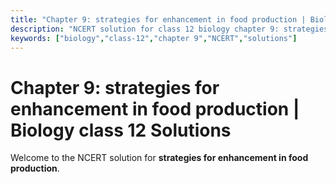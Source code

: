 ```yaml
---
title: "Chapter 9: strategies for enhancement in food production | Biology class 12 Solutions"
description: "NCERT solution for class 12 biology chapter 9: strategies for enhancement in food production."
keywords: ["biology","class-12","chapter 9","NCERT","solutions"]
---
```


# Chapter 9: strategies for enhancement in food production | Biology class 12 Solutions

Welcome to the NCERT solution for **strategies for enhancement in food production**.
